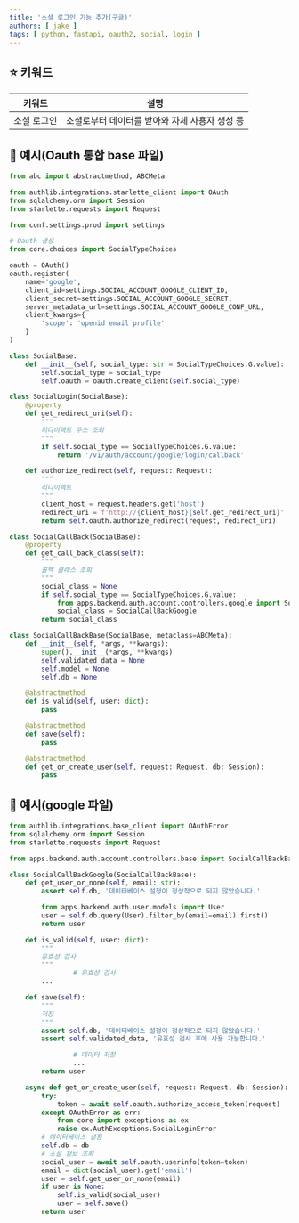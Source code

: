 ```yaml
---
title: '소셜 로그인 기능 추가(구글)'
authors: [ jake ]
tags: [ python, fastapi, oauth2, social, login ]
---
```


## ⭐ 키워드

| 키워드    | 설명                         |
|--------|----------------------------|
| 소셜 로그인 | 소셜로부터 데이터를 받아와 자체 사용자 생성 등 |

## 🐥 예시(Oauth 통합 base 파일)

```python
from abc import abstractmethod, ABCMeta

from authlib.integrations.starlette_client import OAuth
from sqlalchemy.orm import Session
from starlette.requests import Request

from conf.settings.prod import settings

# Oauth 생성
from core.choices import SocialTypeChoices

oauth = OAuth()
oauth.register(
    name='google',
    client_id=settings.SOCIAL_ACCOUNT_GOOGLE_CLIENT_ID,
    client_secret=settings.SOCIAL_ACCOUNT_GOOGLE_SECRET,
    server_metadata_url=settings.SOCIAL_ACCOUNT_GOOGLE_CONF_URL,
    client_kwargs={
        'scope': 'openid email profile'
    }
)

class SocialBase:
    def __init__(self, social_type: str = SocialTypeChoices.G.value):
        self.social_type = social_type
        self.oauth = oauth.create_client(self.social_type)

class SocialLogin(SocialBase):
    @property
    def get_redirect_uri(self):
        """
        리다이렉트 주소 조회
        """
        if self.social_type == SocialTypeChoices.G.value:
            return '/v1/auth/account/google/login/callback'

    def authorize_redirect(self, request: Request):
        """
        리다이렉트
        """
        client_host = request.headers.get('host')
        redirect_uri = f'http://{client_host}{self.get_redirect_uri}'
        return self.oauth.authorize_redirect(request, redirect_uri)

class SocialCallBack(SocialBase):
    @property
    def get_call_back_class(self):
        """
        콜백 클래스 조회
        """
        social_class = None
        if self.social_type == SocialTypeChoices.G.value:
            from apps.backend.auth.account.controllers.google import SocialCallBackGoogle
            social_class = SocialCallBackGoogle
        return social_class

class SocialCallBackBase(SocialBase, metaclass=ABCMeta):
    def __init__(self, *args, **kwargs):
        super().__init__(*args, **kwargs)
        self.validated_data = None
        self.model = None
        self.db = None

    @abstractmethod
    def is_valid(self, user: dict):
        pass

    @abstractmethod
    def save(self):
        pass

    @abstractmethod
    def get_or_create_user(self, request: Request, db: Session):
        pass
```

## 🐥 예시(google 파일)

```python
from authlib.integrations.base_client import OAuthError
from sqlalchemy.orm import Session
from starlette.requests import Request

from apps.backend.auth.account.controllers.base import SocialCallBackBase

class SocialCallBackGoogle(SocialCallBackBase):
    def get_user_or_none(self, email: str):
        assert self.db, '데이터베이스 설정이 정상적으로 되지 않았습니다.'

        from apps.backend.auth.user.models import User
        user = self.db.query(User).filter_by(email=email).first()
        return user

    def is_valid(self, user: dict):
        """
        유효성 검사
        """
				# 유효성 검사
        ...

    def save(self):
        """
        저장
        """
        assert self.db, '데이터베이스 설정이 정상적으로 되지 않았습니다.'
        assert self.validated_data, '유효성 검사 후에 사용 가능합니다.'

				# 데이터 저장
				...
        return user

    async def get_or_create_user(self, request: Request, db: Session):
        try:
            token = await self.oauth.authorize_access_token(request)
        except OAuthError as err:
            from core import exceptions as ex
            raise ex.AuthExceptions.SocialLoginError
        # 데이터베이스 설정
        self.db = db
        # 소셜 정보 조회
        social_user = await self.oauth.userinfo(token=token)
        email = dict(social_user).get('email')
        user = self.get_user_or_none(email)
        if user is None:
            self.is_valid(social_user)
            user = self.save()
        return user
```